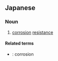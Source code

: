 ==Japanese==
{{ja-kanjitab|たい|ふ|しょく|せい|yomi=on}}

===Noun===
{{ja-noun|たいふしょくせい}}

# [[corrosion]] [[resistance]]
#: {{ja-usex|耐腐食性の製品|たいふしょくせい の せいひん|a corrosion resistant product}}

====Related terms====
* {{ja-r|腐食|ふしょく}}: corrosion